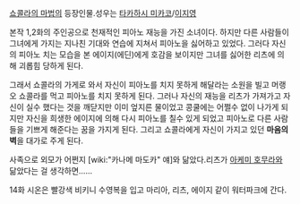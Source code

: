 [[쇼콜라의 마법]]의 등장인물.성우는 [[타카하시 미카코]]/[[이지영(성우)|이지영]]

본작 1,2화의 주인공으로 천재적인 피아노 재능을 가진 소녀이다. 하지만 다른 사람들이 그녀에게 가지는 지나친 기대와 연습에 지쳐서 피아노을 싫어하고 있었다. 그러다 자신의 피아노 치는 모습을 본 에이지(에딘)에게 호감을 보이지만 그녀를 싫어한 리츠에 의해 괴롭힘 당하게 된다. 

그래서 쇼콜라의 가게로 와서 자신이 피아노를 치지 못하게 해달라는 소원을 빌고 머랭 오 쇼콜라를 먹고 피아노를 치지 못하게 된다. 그러나 자신의 재능을 리츠가 가져가고 자신이 실수 했다는 것을 깨닫지만 이미 엎지른 물이었고 콩쿨에는 어쩔수 없이 나가게 되지만 자신을 희생한 에이지에 의해 다시 피아노를 칠수 있게 되었고 피아노로 다른 사람들을 기쁘게 해준다는 꿈을 가지게 된다. 그리고 쇼콜라에게 자신이 가지고 있던 '''마음의 벽'''을 대가로 주게 된다.

사족으로 외모가 어쩐지 [wiki:"카나메 마도카" 얘]와 닮았다.리츠가 [[아케미 호무라]]와 닮았다는 걸 생각하면......

14화 시온은 빨강색 비키니 수영복을 입고 마리아, 리츠, 에이지 같이 워터파크에 간다.



